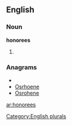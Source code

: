 
==English==

===Noun===
'''honorees'''

# {{plural of|[[honoree]]}}

===Anagrams===
* {{alphagram|eehnoors}}
* [[Osrhoene#English|Osrhoene]]
* [[Osrohene#English|Osrohene]]

[[Category:English plurals]]

[[ar:honorees]]
